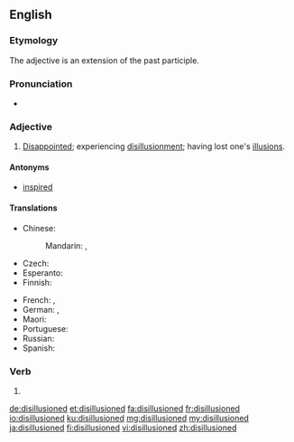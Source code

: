 ==English==

===Etymology===
The adjective is an extension of the past participle.

===Pronunciation===
* {{a|UK}} {{IPA|/dɪs.ɪˈluːʒənd/|lang=en}}

===Adjective===
{{en-adj}}

# [[disappointed|Disappointed]]; experiencing [[disillusionment]]; having lost one's [[illusion]]s.

====Antonyms====
*[[inspired]]

====Translations====
{{trans-top|experiencing disillusionment}}
* Chinese: 
*: Mandarin: {{t|cmn|[[令]][[人]][[幻滅]][[的]]|sc=Hani}}, {{t|cmn|[[令]][[人]][[幻灭]][[的]]|tr=lìng rén huànmiè de|sc=Hani}}
* Czech: {{t|cs|rozčarovaný}}
* Esperanto: {{t|eo|seniluziigata}}
* Finnish: {{t|fi|pettynyt}}
{{trans-mid}}
* French: {{t+|fr|désillusionné}}, {{t+|fr|désabusé}}
* German: {{t+|de|desillusioniert}}, {{t+|de|enttäuscht}}
* Maori: {{t|mi|matekiri}}
* Portuguese: {{t|pt|desiludido}}
* Russian: {{t+|ru|разочаро́ванный}}
* Spanish: {{t|es|desilusionado}}
{{trans-bottom}}

===Verb===
{{head|en|verb form}}

# {{en-past of|disillusion}}

[[de:disillusioned]]
[[et:disillusioned]]
[[fa:disillusioned]]
[[fr:disillusioned]]
[[io:disillusioned]]
[[ku:disillusioned]]
[[mg:disillusioned]]
[[my:disillusioned]]
[[ja:disillusioned]]
[[fi:disillusioned]]
[[vi:disillusioned]]
[[zh:disillusioned]]